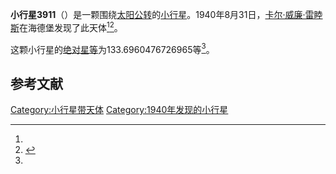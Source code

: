 {{Infobox planet
| bgcolour = #FFFFC0
| name = 3911 Otomo
| symbol = 
| image = 
| caption = 
| discovery = yes
| discovery_ref = 
| discoverer = [[卡尔·威廉·雷睦斯|卡尔·威廉·雷睦斯]]
| discovery_site = [[海德堡|海德堡]] 
| discovered = 1940年8月31日
| designations = yes
| mp_name = 
| named_after = 
| alt_names = 1940 QB/ 1951 TU / 1954 EU / 1962 WB / 1976 KA1 / 1979 FL / 1983 VC2 / 1986 GC2 / 1987 MS
| mp_category = [[主带小行星|主带小行星]]
| orbit_ref = <ref name="a">[http://ssd.jpl.nasa.gov/sbdb.cgi?sstr=3911 3911 Otomo] {{Wayback|url=http://ssd.jpl.nasa.gov/sbdb.cgi?sstr=3911 |date=20200918043600 }}，小行星數據庫瀏覽器（JPL Small-Body Database Browser）－[[美国国家航空航天局|美国国家航空航天局]]喷气推进实验室</ref>
| epoch = 2456400.5 (2013年4月18日更新)
| aphelion = {{convert|3.339370460133671|AU|km|3|abbr=on|lk=out}}
| perihelion = {{convert|2.736513620616451|AU|km|3|abbr=on}}
| semimajor = {{convert|3.037942040375061|AU|km|3|abbr=on}}
| eccentricity = 0.099221254
| period = 1934.049801 [[日|日]]<br />5.3[[儒略年|儒略年]]
| avg_speed = 
| inclination = 10.74121819993941
| asc_node = 210.3993155803427
| mean_anomaly = 
| arg_peri = 133.6960476726965
| satellites = 
| physical_characteristics = yes
| dimensions = 
| mass = 
| density = 
| surface_grav = 
| escape_velocity = 
| sidereal_day = 
| axial_tilt = 
| pole_ecliptic_lat = 
| pole_ecliptic_lon = 
| albedo = 
| temperatures= 
| temp_name1 = 
| mean_temp_1 = 
| max_temp_1 = 
| temp_name2 = 
| max_temp_2 = 
| spectral_type = 
| abs_magnitude = 133.6960476726965
}}

'''小行星3911'''（{{lang-en|3911 Otomo}}）是一颗围绕[[太阳|太阳]][[公转|公转]]的[[小行星|小行星]]。1940年8月31日，[[卡尔·威廉·雷睦斯|卡尔·威廉·雷睦斯]]在海德堡发现了此天体<ref name="a" /><ref>{{cite news|title=小行星列表|url=http://cfa-www.harvard.edu/iau/lists/NumberedMPs.txt|accessdate=2013-07-08|newspaper=哈佛大学|archive-date=2008-05-17|archive-url=https://web.archive.org/web/20080517010638/http://cfa-www.harvard.edu/iau/lists/NumberedMPs.txt|dead-url=no}}</ref>。

这颗小行星的[[绝对星等|绝对星等]]为133.6960476726965等<ref name="a" />。

==参考文献==
{{reflist}}
{{Minor Planet Number|[[小行星3910|小行星3910]]|[[小行星3912|小行星3912]]}}

{{小天体}}

[[Category:小行星带天体|Category:小行星带天体]]
[[Category:1940年发现的小行星|Category:1940年发现的小行星]]

{{asteroid-stub}}